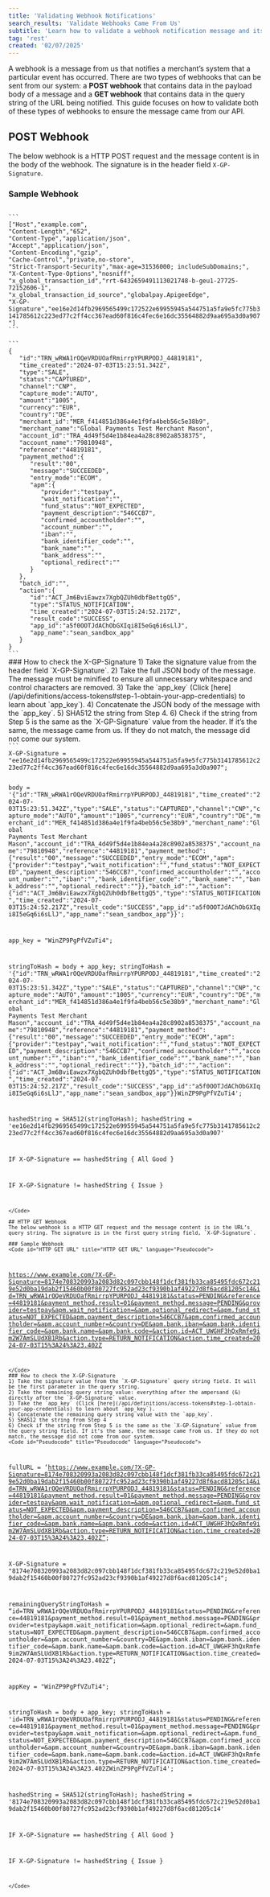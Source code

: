 ```yaml
---
title: 'Validating Webhook Notifications'
search_results: 'Validate Webhooks Came From Us'
subtitle: 'Learn how to validate a webhook notification message and its sender.'
tag: 'rest'
created: '02/07/2025'
---
```


A webhook is a message from us that notifies a merchant’s system that a particular event has occurred.
There are two types of webhooks that can be sent from our system: a **POST webhook** that contains data in the payload body of a message and a **GET webhook** that contains data in the query string of the URL being notified. 
This guide focuses on how to validate both of these types of webhooks to ensure the message came from our API.

## POST Webhook
The below webhook is a HTTP POST request and the message content is in the body of the webhook. The signature is in the header field `X-GP-Signature`.

### Sample Webhook
<CodeGroup>
<Code id="Header" title="Header" language="JSON">
```
["Host","example.com",
"Content-Length","652",
"Content-Type","application/json",
"Accept","application/json",
"Content-Encoding","gzip",
"Cache-Control","private,no-store",
"Strict-Transport-Security","max-age=31536000; includeSubDomains;",
"X-Content-Type-Options","nosniff",
"x_global_transaction_id","rrt-6432659491113021748-b-geu1-27725-72152606-1",
"x_global_transaction_id_source","globalpay.ApigeeEdge",
"X-GP-Signature","ee16e2d14fb2969565499c172522e69955945a544751a5fa9e5fc775b3141785612c223ed77c2ff4cc367ead60f816c4fec6e16dc35564882d9aa695a3d0a907"]
```
</Code>
<Code id="Body" title="Body" language="JSON">
```
{  
   "id":"TRN_wRWA1rOQeVRDUOafRmirrpYPURPODJ_44819181",
   "time_created":"2024-07-03T15:23:51.342Z",
   "type":"SALE",
   "status":"CAPTURED",
   "channel":"CNP",
   "capture_mode":"AUTO",
   "amount":"1005",
   "currency":"EUR",
   "country":"DE",
   "merchant_id":"MER_f414851d386a4e1f9fa4beb56c5e38b9",
   "merchant_name":"Global Payments Test Merchant Mason",
   "account_id":"TRA_4d49f5d4e1b84ea4a28c8902a8538375",
   "account_name":"79810948",
   "reference":"44819181",
   "payment_method":{  
      "result":"00",
      "message":"SUCCEEDED",
      "entry_mode":"ECOM",
      "apm":{  
         "provider":"testpay",
         "wait_notification":"",
         "fund_status":"NOT_EXPECTED",
         "payment_description":"546CCB7",
         "confirmed_accountholder":"",
         "account_number":"",
         "iban":"",
         "bank_identifier_code":"",
         "bank_name":"",
         "bank_address":"",
         "optional_redirect":""
      }
   },
   "batch_id":"",
   "action":{  
      "id":"ACT_Jm6BviEawzx7XgbQZUh0dbfBettgQ5",
      "type":"STATUS_NOTIFICATION",
      "time_created":"2024-07-03T15:24:52.217Z",
      "result_code":"SUCCESS",
      "app_id":"a5f0OOTJdAChObGXIqi8I5eGq6i6sLlJ",
      "app_name":"sean_sandbox_app"
   }
}
```
</Code>
</CodeGroup>
### How to check the X-GP-Signature
1) Take the signature value from the header field `X-GP-Signature`.
2) Take the full JSON body of the message. The message must be minified to ensure all unnecessary whitespace and control characters are removed.
3) Take the `app_key` (Click [here](/api/definitions/access-tokens#step-1-obtain-your-app-credentials) to learn about `app_key`).
4) Concatenate the JSON body of the message with the `app_key`.
5) SHA512 the string from Step 4.
6) Check if the string from Step 5 is the same as the `X-GP-Signature` value from the header. If it’s the same, the message came from us. If they do not match, the message did not come our system.

<Code id="Pseudocode" title="Pseudocode" language="Pseudocode">
```
X-GP-Signature = "ee16e2d14fb2969565499c172522e69955945a544751a5fa9e5fc775b3141785612c223ed77c2ff4cc367ead60f816c4fec6e16dc35564882d9aa695a3d0a907";

body = '{"id":"TRN_wRWA1rOQeVRDUOafRmirrpYPURPODJ_44819181","time_created":"2024-07-03T15:23:51.342Z","type":"SALE","status":"CAPTURED","channel":"CNP","capture_mode":"AUTO","amount":"1005","currency":"EUR","country":"DE","merchant_id":"MER_f414851d386a4e1f9fa4beb56c5e38b9","merchant_name":"Global Payments Test Merchant Mason","account_id":"TRA_4d49f5d4e1b84ea4a28c8902a8538375","account_name":"79810948","reference":"44819181","payment_method":{"result":"00","message":"SUCCEEDED","entry_mode":"ECOM","apm":{"provider":"testpay","wait_notification":"","fund_status":"NOT_EXPECTED","payment_description":"546CCB7","confirmed_accountholder":"","account_number":"","iban":"","bank_identifier_code":"","bank_name":"","bank_address":"","optional_redirect":""}},"batch_id":"","action":{"id":"ACT_Jm6BviEawzx7XgbQZUh0dbfBettgQ5","type":"STATUS_NOTIFICATION","time_created":"2024-07-03T15:24:52.217Z","result_code":"SUCCESS","app_id":"a5f0OOTJdAChObGXIqi8I5eGq6i6sLlJ","app_name":"sean_sandbox_app"}}';

app_key = "WinZP9PgPfVZuTi4";

stringToHash = body + app_key;
stringToHash = '{"id":"TRN_wRWA1rOQeVRDUOafRmirrpYPURPODJ_44819181","time_created":"2024-07-03T15:23:51.342Z","type":"SALE","status":"CAPTURED","channel":"CNP","capture_mode":"AUTO","amount":"1005","currency":"EUR","country":"DE","merchant_id":"MER_f414851d386a4e1f9fa4beb56c5e38b9","merchant_name":"Global Payments Test Merchant Mason","account_id":"TRA_4d49f5d4e1b84ea4a28c8902a8538375","account_name":"79810948","reference":"44819181","payment_method":{"result":"00","message":"SUCCEEDED","entry_mode":"ECOM","apm":{"provider":"testpay","wait_notification":"","fund_status":"NOT_EXPECTED","payment_description":"546CCB7","confirmed_accountholder":"","account_number":"","iban":"","bank_identifier_code":"","bank_name":"","bank_address":"","optional_redirect":""}},"batch_id":"","action":{"id":"ACT_Jm6BviEawzx7XgbQZUh0dbfBettgQ5","type":"STATUS_NOTIFICATION","time_created":"2024-07-03T15:24:52.217Z","result_code":"SUCCESS","app_id":"a5f0OOTJdAChObGXIqi8I5eGq6i6sLlJ","app_name":"sean_sandbox_app"}}WinZP9PgPfVZuTi4';

hashedString = SHA512(stringToHash);
hashedString = 'ee16e2d14fb2969565499c172522e69955945a544751a5fa9e5fc775b3141785612c223ed77c2ff4cc367ead60f816c4fec6e16dc35564882d9aa695a3d0a907'

IF X-GP-Signature == hashedString { All Good }

IF X-GP-Signature != hashedString { Issue }
```
</Code>

## HTTP GET Webhook
The below webhook is a HTTP GET request and the message content is in the URL’s query string. The signature is in the first query string field, `X-GP-Signature`.

### Sample Webhook
<Code id="HTTP GET URL" title="HTTP GET URL" language="Pseudocode">
```
https://www.example.com/?X-GP-Signature=8174e708320993a2083d82c097cbb148f1dcf381fb33ca85495fdc672c219e52d0ba19dab2f15460b00f80727fc952ad23cf9390b1af49227d8f6acd81205c14&id=TRN_wRWA1rOQeVRDUOafRmirrpYPURPODJ_44819181&status=PENDING&reference=44819181&payment_method.result=01&payment_method.message=PENDING&provider=testpay&apm.wait_notification=&apm.optional_redirect=&apm.fund_status=NOT_EXPECTED&apm.payment_description=546CCB7&apm.confirmed_accountholder=&apm.account_number=&country=DE&apm.bank.iban=&apm.bank.identifier_code=&apm.bank.name=&apm.bank.code=&action.id=ACT_UWGHF3hQxRmfe9im2W7AmSLUdXB1Rb&action.type=RETURN_NOTIFICATION&action.time_created=2024-07-03T15%3A24%3A23.402Z
```
</Code>
### How to check the X-GP-Signature
1) Take the signature value from the `X-GP-Signature` query string field. It will be the first parameter in the query string.
2) Take the remaining query string value: everything after the ampersand (&) directly after the `X-GP-Signature` value.
3) Take the `app_key` (Click [here](/api/definitions/access-tokens#step-1-obtain-your-app-credentials) to learn about `app_key`).
4) Concatenate the remaining query string value with the `app_key`.
5) SHA512 the string from Step 4
6) Check if the string from Step 5 is the same as the `X-GP-Signature` value from the query string field. If it’s the same, the message came from us. If they do not match, the message did not come from our system.
<Code id="Pseudocode" title="Pseudocode" language="Pseudocode">
```
fullURL = ‘https://www.example.com/?X-GP-Signature=8174e708320993a2083d82c097cbb148f1dcf381fb33ca85495fdc672c219e52d0ba19dab2f15460b00f80727fc952ad23cf9390b1af49227d8f6acd81205c14&id=TRN_wRWA1rOQeVRDUOafRmirrpYPURPODJ_44819181&status=PENDING&reference=44819181&payment_method.result=01&payment_method.message=PENDING&provider=testpay&apm.wait_notification=&apm.optional_redirect=&apm.fund_status=NOT_EXPECTED&apm.payment_description=546CCB7&apm.confirmed_accountholder=&apm.account_number=&country=DE&apm.bank.iban=&apm.bank.identifier_code=&apm.bank.name=&apm.bank.code=&action.id=ACT_UWGHF3hQxRmfe9im2W7AmSLUdXB1Rb&action.type=RETURN_NOTIFICATION&action.time_created=2024-07-03T15%3A24%3A23.402Z”;

X-GP-Signature = "8174e708320993a2083d82c097cbb148f1dcf381fb33ca85495fdc672c219e52d0ba19dab2f15460b00f80727fc952ad23cf9390b1af49227d8f6acd81205c14";

remainingQueryStringToHash = “id=TRN_wRWA1rOQeVRDUOafRmirrpYPURPODJ_44819181&status=PENDING&reference=44819181&payment_method.result=01&payment_method.message=PENDING&provider=testpay&apm.wait_notification=&apm.optional_redirect=&apm.fund_status=NOT_EXPECTED&apm.payment_description=546CCB7&apm.confirmed_accountholder=&apm.account_number=&country=DE&apm.bank.iban=&apm.bank.identifier_code=&apm.bank.name=&apm.bank.code=&action.id=ACT_UWGHF3hQxRmfe9im2W7AmSLUdXB1Rb&action.type=RETURN_NOTIFICATION&action.time_created=2024-07-03T15%3A24%3A23.402Z”;

appKey = "WinZP9PgPfVZuTi4";

stringToHash = body + app_key;
stringToHash = 'id=TRN_wRWA1rOQeVRDUOafRmirrpYPURPODJ_44819181&status=PENDING&reference=44819181&payment_method.result=01&payment_method.message=PENDING&provider=testpay&apm.wait_notification=&apm.optional_redirect=&apm.fund_status=NOT_EXPECTED&apm.payment_description=546CCB7&apm.confirmed_accountholder=&apm.account_number=&country=DE&apm.bank.iban=&apm.bank.identifier_code=&apm.bank.name=&apm.bank.code=&action.id=ACT_UWGHF3hQxRmfe9im2W7AmSLUdXB1Rb&action.type=RETURN_NOTIFICATION&action.time_created=2024-07-03T15%3A24%3A23.402ZWinZP9PgPfVZuTi4';

hashedString = SHA512(stringToHash);
hashedString = '8174e708320993a2083d82c097cbb148f1dcf381fb33ca85495fdc672c219e52d0ba19dab2f15460b00f80727fc952ad23cf9390b1af49227d8f6acd81205c14'

IF X-GP-Signature == hashedString { All Good }

IF X-GP-Signature != hashedString { Issue }
```
</Code>
